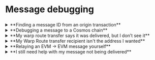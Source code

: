 

# Message debugging

###

<details>
  <summary>**Finding a message ID from an origin transaction**</summary>
  <div>
    <Tabs groupId="finding-message-id">
    <TabItem value="evm" label="EVM Origin">
    The easiest way is to use the [Hyperlane Explorer](https://explorer.hyperlane.xyz), if your chain is supported. If your chain isn't supported, the message ID can be found by looking at the originating transaction.

    When viewing the origin transaction on the origin chain's block explorer, navigate the **Logs** tab.

    The **`DispatchId`** log contains the message ID as the topic number 1 (the second topic).

    Sometimes, chain block explorers won't show the human-friendly "DispatchId" name. In this case, you can find the log by it's topic 0: `0x788dbc1b7152732178210e7f4d9d010ef016f9eafbe66786bd7169f56e0c353a`.

    <figure>
    ![](/img/message-debugging/dispatch-id-log-evm.png)
    <figcaption>Example on Arbiscan showing the DispatchId log on an origin transaction.</figcaption>
    </figure>

    </TabItem>
    <TabItem value="cosmos" label="Cosmos Origin">
    When viewing the origin transaction on the origin chain's block explorer, navigate the **Event Logs** tab.

    The **Wasm Mailbox Dispatch Id** log contains the message ID.

    <figure>
    ![](/img/message-debugging/dispatch-id-log-cosmos.png)
    <figcaption>Example on Mintscan showing the log on an origin transaction.</figcaption>
    </figure>
    </TabItem>
    </Tabs>
  </div>
</details>

<details>
  <summary>**Debugging a message to a Cosmos chain**</summary>
  <div>
    At the moment, the [Hyperlane Explorer](https://explorer.hyperlane.xyz) doesn't support non-EVM chains.

    To check if your message has been delivered, select the destination chain and input your message ID below:

    <CosmosMessageDelivered />
  </div>
</details>

<details>
  <summary>**My warp route transfer says it was delivered, but I don’t see it**</summary>
  <div>
    We can debug this with two steps:

    **Verifying if the funds were received:**

    <Tabs groupId="verifying-received-funds">
    <TabItem value="evm" label="EVM Destination">
    1. Open the block explorer for the destination chain, and navigate to your expected recipient address.
    2. If you expect to receive a token (e.g. an ERC-20), check the Token Transfers tab for the token being transferred to your address.
    3. If you expect to receive the native token (e.g. ETH, on Ethereum), check the "Internal Transactions" tab for the native token being transferred to your address.
    </TabItem>
    <TabItem value="cosmos" label="Cosmos Destination">
    1. Open the block explorer for the destination chain, and navigate to your expected recipient address.
    2. View your "Coins" or "Tokens" tab, and look for the expected balance.
    3. If it's not clear if your balance is what you expect, the check the list of transactions. Look for any transactions that include "Process".
    </TabItem>
    </Tabs>

    **Verifying the recipient of your transfer**

    <Tabs groupId="verifying-recipient">
    <TabItem value="evm" label="EVM Origin">
    When viewing the origin transaction on the origin chain's block explorer, navigate the **Logs** tab.

    The **`SentTransferRemote`** log contains the recipient as the topic number 1 (the second topic).

    Sometimes, chain block explorers won't show the human-friendly "SentTransferRemote" name. In this case, you can find the log by it's topic 0: `0xd229aacb94204188fe8042965fa6b269c62dc5818b21238779ab64bdd17efeec`.

    The recipient address is the account on the destination chain that will receive the warped tokens. Zeroes are padded to the left of the address if needed.

    If your destination chain is an EVM chain, the log will display `0x0000000000000000000000ffffffffffffffffffffffffffffffffffffffff` to mean that `0xffffffffffffffffffffffffffffffffffffffff` is the transfer recipient.

    If your destination chain is a Cosmos chain, you can take the hexadecimal content and convert it to a bech32 address using tools like [this one](https://www.bech32converter.com). Some Cosmos chains have different address lengths, so be conscious of how many characters to copy in.

    <figure>
    ![](/img/message-debugging/transfer-remote-evm.png)
    <figcaption>Example on Arbiscan showing the DispatchId log on an origin transaction.</figcaption>
    </figure>

    </TabItem>
    <TabItem value="cosmos" label="Cosmos Origin">

    When viewing the origin transaction on the origin chain's block explorer, navigate the **Event Logs** tab.

    The log including **Transfer Remote** contains the message ID, for example: `Wasm Hpl Warp Native Transfer Remote`.

    The recipient address is the account on the destination chain that will receive the warped tokens. Zeroes are padded to the left of the address if needed.

    If your destination chain is an EVM chain, the log will display `0x0000000000000000000000ffffffffffffffffffffffffffffffffffffffff` to mean that `0xffffffffffffffffffffffffffffffffffffffff` is the transfer recipient.

    If your destination chain is a Cosmos chain, you can take the hexadecimal content and convert it to a bech32 address using tools like [this one](https://www.bech32converter.com). Some Cosmos chains have different address lengths, so be conscious of how many characters to copy in.

    <figure>
    ![](/img/message-debugging/transfer-remote-cosmos.png)
    <figcaption>Example on Mintscan showing the log on an origin transaction.</figcaption>
    </figure>
    </TabItem>
    </Tabs>
  </div>
</details>

<details>
  <summary>**My Warp Route transfer recipient isn't the address I wanted**</summary>
  <div>
    Sometimes browser extension wallets can contend with one another, and the address of a wallet you don't typically use takes precedence over your intended wallet. We've seen this happen a few times with **OKX Wallet**. Please check all your wallet addresses for your recipient address.
  </div>
</details>

<details>
  <summary>**Relaying an EVM → EVM message yourself**</summary>
  <div>
    Using the [Hyperlane CLI](/docs/reference/cli.mdx), it's possible to relay your message yourself if it's between two EVM chains.

    1. Set up the CLI locally following [these instructions](/docs/reference/cli.mdx).
    2. Find your message ID following the [above instructions](#finding-a-message-id-from-an-origin-transaction)
    3. Obtain a private key for an account with funds on your destination chain.
    3. Run the command to relay the message:
    ```
    HYP_KEY=<your-private-key> hyperlane status --relay --origin <origin-chain> --destination <destination-chain> --id <message-id>
    ```

    For example:
    ```
    HYP_KEY=0xffff00000000000000000000000000000000000000000000000000000000ffff hyperlane status --relay --origin base --destination blast --id 0xabcd00000000000000000000000000000000000000000000000000000000abcd
    ```
  </div>
</details>

<details>
  <summary>**I still need help with my message not being delivered**</summary>
  <div>
    If the above steps haven't helped, you can join our [Discord](https://discord.com/invite/hyperlane) and create a new post in the **#support-forum** channel.
  </div>
</details>
